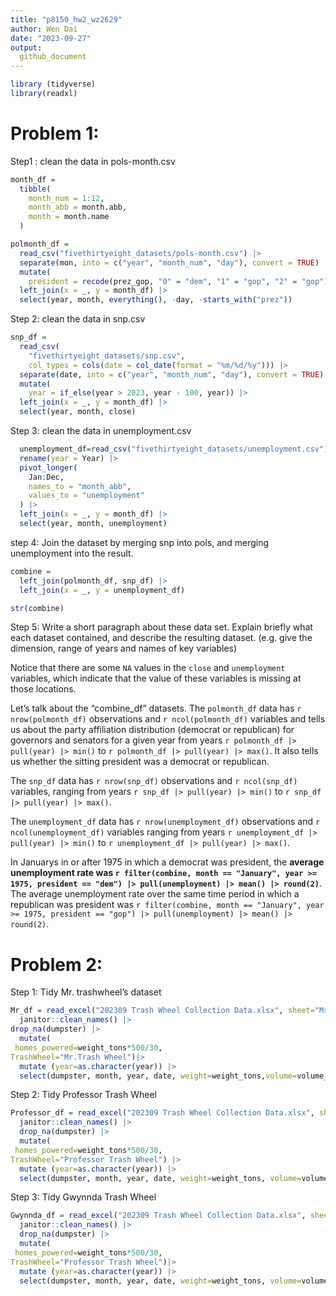 ```yaml
---
title: "p8150_hw2_wz2629"
author: Wen Dai
date: "2023-09-27"
output: 
  github_document
---
```


```r
library (tidyverse)
library(readxl)
```

# Problem 1:
Step1 : clean the data in pols-month.csv
```r
month_df = 
  tibble(
    month_num = 1:12,
    month_abb = month.abb,
    month = month.name
  )

polmonth_df = 
  read_csv("fivethirtyeight_datasets/pols-month.csv") |>
  separate(mon, into = c("year", "month_num", "day"), convert = TRUE) |>
  mutate(
    president = recode(prez_gop, "0" = "dem", "1" = "gop", "2" = "gop")) |>
  left_join(x = _, y = month_df) |> 
  select(year, month, everything(), -day, -starts_with("prez"))
```

Step 2: clean the data in snp.csv

```r
snp_df = 
  read_csv(
    "fivethirtyeight_datasets/snp.csv",
    col_types = cols(date = col_date(format = "%m/%d/%y"))) |>
  separate(date, into = c("year", "month_num", "day"), convert = TRUE) |>
  mutate(
    year = if_else(year > 2023, year - 100, year)) |> 
  left_join(x = _, y = month_df) |> 
  select(year, month, close) 
```


Step 3: clean the data in unemployment.csv
```r
  unemployment_df=read_csv("fivethirtyeight_datasets/unemployment.csv") |>
  rename(year = Year) |>
  pivot_longer(
    Jan:Dec, 
    names_to = "month_abb",
    values_to = "unemployment"
  ) |> 
  left_join(x = _, y = month_df) |> 
  select(year, month, unemployment)

```

step 4:
Join the dataset by merging snp into pols, and merging unemployment into the result.
```r
combine = 
  left_join(polmonth_df, snp_df) |>
  left_join(x = _, y = unemployment_df)

str(combine)
```

Step 5:
Write a short paragraph about these data set.
Explain briefly what each dataset contained, and describe the resulting dataset. 
(e.g. give the dimension, range of years and names of key variables)

Notice that there are some `NA` values in the `close` and `unemployment` variables, which indicate that the value of these variables is missing at those locations.

Let's talk about the "combine_df" datasets. The `polmonth_df` data has `r nrow(polmonth_df)` observations and `r ncol(polmonth_df)` variables and tells us about the party affiliation distribution (democrat or republican) for governors and senators for a given year from years `r polmonth_df |> pull(year) |> min()` to `r polmonth_df |> pull(year) |> max()`. It also tells us whether the sitting president was a democrat or republican. 

The `snp_df` data has `r nrow(snp_df)` observations and `r ncol(snp_df)` variables, ranging from years `r snp_df |> pull(year) |> min()` to `r snp_df |> pull(year) |> max()`. 

The `unemployment_df` data has `r nrow(unemployment_df)` observations and `r ncol(unemployment_df)` variables ranging from years `r unemployment_df |> pull(year) |> min()` to `r unemployment_df |> pull(year) |> max()`.

In Januarys in or after 1975 in which a democrat was president, the **average unemployment rate was `r filter(combine, month == "January", year >= 1975, president == "dem") |> pull(unemployment) |> mean() |> round(2)`**.  The average unemployment rate over the same time period in which a republican was president was `r filter(combine, month == "January", year >= 1975, president == "gop") |> pull(unemployment) |> mean() |> round(2)`.

# Problem 2:

Step 1: Tidy Mr. trashwheel's dataset
```r
Mr_df = read_excel("202309 Trash Wheel Collection Data.xlsx", sheet="Mr. Trash Wheel",skip=1,range="A2:N587") |> 
  janitor::clean_names() |> 
drop_na(dumpster) |> 
  mutate(
 homes_powered=weight_tons*500/30,
TrashWheel="Mr.Trash Wheel")|> 
  mutate (year=as.character(year)) |> 
  select(dumpster, month, year, date, weight=weight_tons,volume=volume_cubic_yards, bottles=plastic_bottles,polystyrene,cigarette=cigarette_butts,glass=glass_bottles,bags=plastic_bags,wrappers,sports=sports_balls,homes_powered,TrashWheel)
```

Step 2: Tidy Professor Trash Wheel
```r
Professor_df = read_excel("202309 Trash Wheel Collection Data.xlsx", sheet="Professor Trash Wheel",skip=1,range="A2:M109") |> 
  janitor::clean_names() |> 
  drop_na(dumpster) |> 
  mutate(
 homes_powered=weight_tons*500/30,
TrashWheel="Professor Trash Wheel") |> 
  mutate (year=as.character(year)) |> 
  select(dumpster, month, year, date, weight=weight_tons, volume=volume_cubic_yards,bottles=plastic_bottles, polystyrene, cigarette=cigarette_butts,glass=glass_bottles,plastic=plastic_bags,wrappers,homes_powered,TrashWheel)
```

Step 3: Tidy Gwynnda Trash Wheel 
```r
Gwynnda_df = read_excel("202309 Trash Wheel Collection Data.xlsx", sheet="Gwynnda Trash Wheel",skip=1, range="A2:L159") |> 
  janitor::clean_names() |> 
  drop_na(dumpster) |> 
  mutate(
 homes_powered=weight_tons*500/30,
TrashWheel="Professor Trash Wheel")|> 
  mutate (year=as.character(year)) |> 
  select(dumpster, month, year, date, weight=weight_tons, volume=volume_cubic_yards,bottles=plastic_bottles, polystyrene, cigarette=cigarette_butts,plastic=plastic_bags,wrappers,homes_powered,TrashWheel)
```